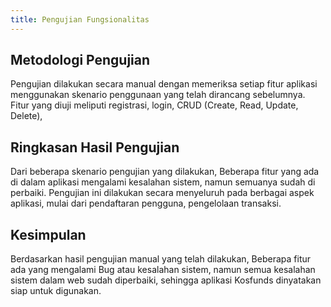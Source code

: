 ---
title: Pengujian Fungsionalitas
---

## Metodologi Pengujian

Pengujian dilakukan secara manual dengan memeriksa setiap fitur aplikasi menggunakan skenario penggunaan yang telah dirancang sebelumnya. Fitur yang diuji meliputi registrasi, login, CRUD (Create, Read, Update, Delete),

## Ringkasan Hasil Pengujian

Dari beberapa skenario pengujian yang dilakukan, Beberapa fitur yang ada di dalam aplikasi mengalami kesalahan sistem, namun semuanya sudah di perbaiki. Pengujian ini dilakukan secara menyeluruh pada berbagai aspek aplikasi, mulai dari pendaftaran pengguna, pengelolaan transaksi.

## Kesimpulan

Berdasarkan hasil pengujian manual yang telah dilakukan, Beberapa fitur ada yang mengalami Bug atau kesalahan sistem, namun semua kesalahan sistem dalam web sudah diperbaiki, sehingga aplikasi Kosfunds dinyatakan siap untuk digunakan.


